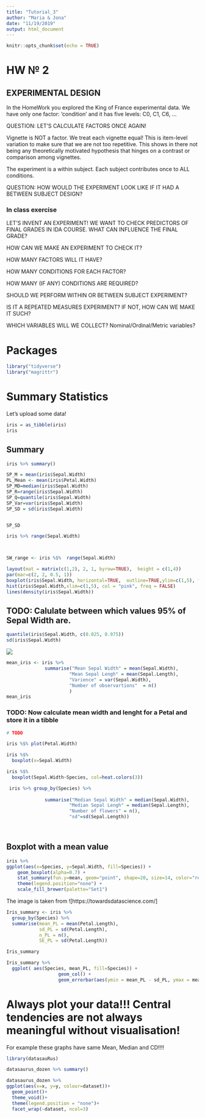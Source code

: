 ```yaml
---
title: "Tutorial_3"
author: "Maria & Jona"
date: "11/19/2019"
output: html_document
---
```


```r
knitr::opts_chunk$set(echo = TRUE)
```



# HW № 2

## EXPERIMENTAL DESIGN 

In the HomeWork you explored the King of France experimental data.
We have only one factor: 'condition' and it has five levels: C0, C1, C6, ... 

QUESTION: LET'S CALCULATE FACTORS  ONCE AGAIN! 

Vignette is NOT a factor. We treat each vignette equal! This is item-level variation to make sure that we are not too repetitive. This shows in there not being any theoretically motivated hypothesis that hinges on a contrast or comparison among vignettes. 

The experiment is a within subject. Each subject contributes once to ALL conditions. 

QUESTION: HOW WOULD THE EXPERIMENT LOOK LIKE IF IT HAD A BETWEEN SUBJECT DESIGN?




### In class exercise

LET'S INVENT AN EXPERIMENT!  WE WANT TO CHECK PREDICTORS OF FINAL GRADES IN IDA COURSE.
WHAT CAN INFLUENCE THE FINAL GRADE?


HOW CAN WE MAKE AN EXPERIMENT TO CHECK IT?


HOW MANY FACTORS WILL IT HAVE?


HOW MANY CONDITIONS FOR EACH FACTOR? 


HOW MANY (IF ANY) CONDITIONS ARE REQUIRED?


SHOULD WE PERFORM WITHIN OR BETWEEN SUBJECT EXPERIMENT?


IS IT A REPEATED MEASURES EXPERIMENT? IF NOT, HOW CAN WE MAKE IT SUCH? 


WHICH VARIABLES WILL WE COLLECT? Nominal/Ordinal/Metric variables?





#  Packages
```r
library("tidyverse")  
library("magrittr")
```

# Summary Statistics
Let's upload some data!
```r
iris = as_tibble(iris)
iris
```


## Summary

```r

iris %>% summary()

```


```r
SP_M = mean(iris$Sepal.Width)
PL_Mean <- mean(iris$Petal.Width)
SP_MD=median(iris$Sepal.Width)
SP_R=range(iris$Sepal.Width)
SP_Q=quantile(iris$Sepal.Width)
SP_Var=var(iris$Sepal.Width)
SP_SD = sd(iris$Sepal.Width)


SP_SD

```


```r
iris %>% range(Sepal.Width)



SW_range <- iris %$%  range(Sepal.Width)
```


```r
layout(mat = matrix(c(1,2), 2, 1, byrow=TRUE),  height = c(1,4))
par(mar=c(2, 2, 0.5, 1))
boxplot(iris$Sepal.Width, horizontal=TRUE,  outline=TRUE,ylim=c(1,5), frame=FALSE, col = "green1")
hist(iris$Sepal.Width,xlim=c(1,5), col = "pink", freq = FALSE)
lines(density(iris$Sepal.Width))
```


## TODO: Calulate between which values 95% of Sepal Width are.
```r
quantile(iris$Sepal.Width, c(0.025, 0.975))
sd(iris$Sepal.Width)
```


![](Prob.density.png)



```r


mean_iris <- iris %>%
              summarise("Mean Sepal Width" = mean(Sepal.Width),
                       "Mean Sepal Lengh" = mean(Sepal.Length),
                       "Varience" = var(Sepal.Width),
                       "Number of observartions"  = n()
                       )
mean_iris
```



### TODO: Now calculate mean width and lenght for a Petal and store it in a tibble
```r
# TODO
```



```r
iris %$% plot(Petal.Width)
```




```r
iris %$%  
  boxplot(x=Sepal.Width)
```



```r
iris %$%  
  boxplot(Sepal.Width~Species, col=heat.colors(3))
```


```r
 iris %>% group_by(Species) %>%
  
              summarise("Median Sepal Width" = median(Sepal.Width),
                       "Median Sepal Lengh" = median(Sepal.Length),
                       "Number of flowers" = n(),
                       "sd"=sd(Sepal.Length))

                       
```


## Boxplot with a mean value

```r
iris %>% 
ggplot(aes(x=Species, y=Sepal.Width, fill=Species)) +
    geom_boxplot(alpha=0.7) +
    stat_summary(fun.y=mean, geom="point", shape=20, size=14, color="red", fill="red") +
    theme(legend.position="none") +
    scale_fill_brewer(palette="Set1")
```


The image is taken from ![https://towardsdatascience.com/]


```r
Iris_summary <- iris %>%  
  group_by(Species) %>%   
  summarise(mean_PL = mean(Petal.Length),  
            sd_PL = sd(Petal.Length),  
            n_PL = n(),  
            SE_PL = sd(Petal.Length))  

Iris_summary
```


```r
Iris_summary %>%  
  ggplot( aes(Species, mean_PL, fill=Species)) + 
                   geom_col() +  
                   geom_errorbar(aes(ymin = mean_PL - sd_PL, ymax = mean_PL + sd_PL), width=0.2)
```





# Always plot your data!!! Central tendencies are not always meaningful without visualisation!
For example these graphs have same Mean, Median and CD!!!! 
```r
library(datasauRus)

datasaurus_dozen %>% summary()

datasaurus_dozen %>% 
ggplot(aes(x=x, y=y, colour=dataset))+
  geom_point()+
  theme_void()+
  theme(legend.position = "none")+
  facet_wrap(~dataset, ncol=3)

```






